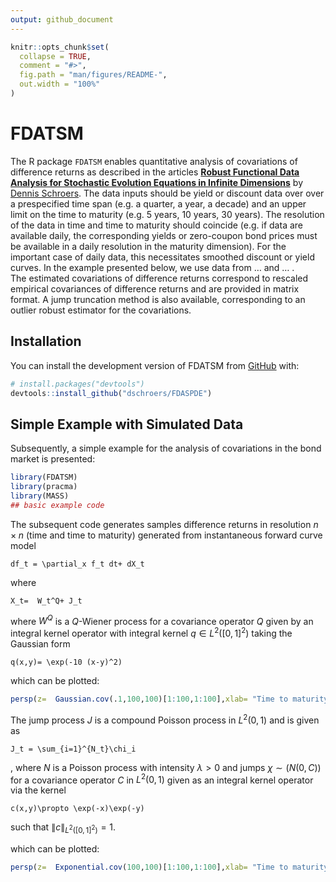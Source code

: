 ```yaml
---
output: github_document
---
```


<!-- README.md is generated from README.Rmd. Please edit that file -->

```r
knitr::opts_chunk$set(
  collapse = TRUE,
  comment = "#>",
  fig.path = "man/figures/README-",
  out.width = "100%"
)
```

# FDATSM

<!-- badges: start -->
The R package `FDATSM` enables quantitative analysis of covariations of difference returns as described in the articles [**Robust Functional Data Analysis for Stochastic Evolution Equations in Infinite Dimensions**](https://arxiv.org/pdf/2401.16286) by [Dennis Schroers](https://github.com/dschroers). The data inputs should be yield or discount data over over a prespecified time span (e.g. a quarter, a year, a decade) and an upper limit on the time to maturity (e.g. 5 years, 10 years, 30 years). The resolution of the data in time and time to maturity should coincide (e.g. if data are available daily, the corresponding yields or zero-coupon bond prices must be available in a daily resolution in the maturity dimension). For the important case of daily data, this necessitates smoothed discount or yield curves. In the example presented below, we use data from ... and ... .  
The estimated covariations of difference returns correspond to rescaled empirical covariances of difference returns and are provided in matrix format. A jump truncation method is also available, corresponding to an outlier robust estimator for the covariations.

<!-- badges: end -->

## Installation

You can install the development version of FDATSM from [GitHub](https://github.com/) with:

``` r
# install.packages("devtools")
devtools::install_github("dschroers/FDASPDE")
```

## Simple Example with Simulated Data
Subsequently, a simple example for the analysis of covariations in the bond market is presented:

```r
library(FDATSM)
library(pracma)
library(MASS)
## basic example code
```

The subsequent code generates samples difference returns in resolution $n\times n$ (time and time to maturity)  generated from instantaneous forward curve model 

```math 
df_t = \partial_x f_t dt+ dX_t
```

where 

```math 
X_t=  W_t^Q+ J_t
```

where $W^Q$ is a $Q$-Wiener process for a covariance operator $Q$ given by an integral kernel operator with integral kernel $q\in L^2([0,1]^2)$ taking the Gaussian form

```math
q(x,y)= \exp(-10 (x-y)^2)
```

which can be plotted:

```r
persp(z=  Gaussian.cov(.1,100,100)[1:100,1:100],xlab= "Time to maturity (years)", zlab = "", ylab = "")
```

The jump process $J$ is a compound Poisson process in $L^2(0,1)$ and is given as 

```math
J_t = \sum_{i=1}^{N_t}\chi_i
```
,
where $N$ is a Poisson process with intensity $\lambda>0$ and jumps $\chi\sim(N(0,C))$ for a covariance operator $C$ in $L^2(0,1)$ given as an integral kernel operator via the kernel 

```math
c(x,y)\propto \exp(-x)\exp(-y)
```

such that $\|c\|_{L^2([0,1]^2)}=1$.

which can be plotted:

```r
persp(z=  Exponential.cov(100,100)[1:100,1:100],xlab= "Time to maturity (years)")
```


